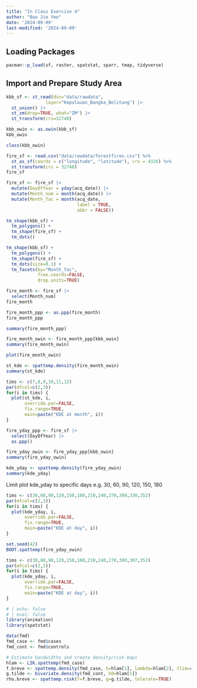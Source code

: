 ```yaml
---
title: "In Class Exercise 4"
author: "Bao Jie Yeo"
date: '2024-09-09'
last-modified: '2024-09-09'
---
```


## Loading Packages

```r
pacman::p_load(sf, raster, spatstat, sparr, tmap, tidyverse)
```

## Import and Prepare Study Area

```r
kbb_sf <- st_read(dsn="data/rawdata",
               layer="Kepulauan_Bangka_Belitung") |>
  st_union() |>
  st_zm(drop=TRUE, what="ZM") |>
  st_transform(crs=32748)
```

```r
kbb_owin <- as.owin(kbb_sf)
kbb_owin
```

```r
class(kbb_owin)
```

```r
fire_sf <- read.csv("data/rawdata/forestfires.csv") %>%
  st_as_sf(coords = c("longitude", "latitude"), crs = 4326) %>%
  st_transform(crs = 32748)
fire_sf
```

```r
fire_sf <- fire_sf |>
  mutate(DayOfYear = yday(acq_date)) |>
  mutate(Month_num = month(acq_date)) |>
  mutate(Month_fac = month(acq_date,
                           label = TRUE,
                           abbr = FALSE))
```

```r
tm_shape(kbb_sf) +
  tm_polygons() +
  tm_shape(fire_sf) +
  tm_dots()
```

```r
tm_shape(kbb_sf) +
  tm_polygons() +
  tm_shape(fire_sf) +
  tm_dots(size=0.1) +
  tm_facets(by="Month_fac",
            free.coords=FALSE,
            drop.units=TRUE)
```

```r
fire_month <- fire_sf |>
  select(Month_num)
fire_month
```

```r
fire_month_ppp <- as.ppp(fire_month)
fire_month_ppp
```

```r
summary(fire_month_ppp)
```

```r
fire_month_owin <- fire_month_ppp[kbb_owin]
summary(fire_month_owin)
```

```r
plot(fire_month_owin)
```

```r
st_kde <- spattemp.density(fire_month_owin)
summary(st_kde)
```

```r
tims <- c(7,8,9,10,11,12)
par(mfcol=c(2,3))
for(i in tims) {
  plot(st_kde, i,
       override.par=FALSE,
       fix.range=TRUE,
       main=paste("KDE at month", i))
}
```
```r
fire_yday_ppp <- fire_sf |>
  select(DayOfYear) |>
  as.ppp()
```


```r
fire_yday_owin <- fire_yday_ppp[kbb_owin]
summary(fire_yday_owin)
```

```r
kde_yday <- spattemp.density(fire_yday_owin)
summary(kde_yday)
```
Limit plot kde_yday to specific days e.g. 30, 60, 90, 120, 150, 180
```r
tims <- c(30,60,90,120,150,180,210,240,270,300,330,352)
par(mfcol=c(2,3))
for(i in tims) {
  plot(kde_yday, i,
       override.par=FALSE,
       fix.range=TRUE,
       main=paste("KDE at day", i))
}
```

```r
set.seed(42)
BOOT.spattemp(fire_yday_owin)
```


```r
tims <- c(30,60,90,120,150,180,210,240,270,300,307,352)
par(mfcol=c(2,3))
for(i in tims) {
  plot(kde_yday, i,
       override.par=FALSE,
       fix.range=TRUE,
       main=paste("KDE at day", i))
}
```

```r
# | echo: false
# | eval: false
library(animation)
library(spatstat)

data(fmd)
fmd_case <- fmd$cases
fmd_cont <- fmd$controls

# Estimate bandwidths and create density/risk maps
hlam <- LIK.spattemp(fmd_case)
f.breve <- spattemp.density(fmd_case, h=hlam[1], lambda=hlam[2], tlim=c(10, 352))
g.tilde <- bivariate.density(fmd_cont, h0=hlam[1])
rho.breve <- spattemp.risk(f=f.breve, g=g.tilde, tolerate=TRUE)
```


